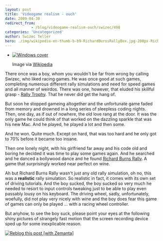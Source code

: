 ```yaml
---
layout: post
title: 'Videogame realism - ouch'
date: 2009-04-30
redirect_from: 
            - /blog/videogame-realism-ouch/swizec/498
categories: 'Uncategorized'
author: Swizec Teller
hero: ./img/wikipedia-en-thumb-b-b9-RichardBurnsRallyBox.jpg-200px-RichardBurnsRallyBox.jpg
---
```

- [![Windows cover](./img/wikipedia-en-thumb-b-b9-RichardBurnsRallyBox.jpg-200px-RichardBurnsRallyBox.jpg "Windows cover")](http://en.wikipedia.org/wiki/Image:RichardBurnsRallyBox.jpg)

  Image via [Wikipedia](http://en.wikipedia.org/wiki/Image:RichardBurnsRallyBox.jpg)

There once was a boy, whom you wouldn't be far from wrong by calling Swizec, who liked racing games. He was once good at such games, completing numerous different rally simulations and need for speed games and all manner of weirdos. There was one, however, that eluded his skillful grasp - [Rally Trophy](http://en.wikipedia.org/wiki/Rally_Trophy "Rally Trophy"). That he never did get the hang of.



But soon he stopped gameing altogether and the unfortunate game faded from memory and drowned in a long series of sleepless coding nights. Then, one day, as if out of nowhere, the old love rang at the door. It was the only game he could think of that worked on the dazzling sparkle that was his new Mac. And he played, he played a lot and then some.



And he won. Quite much. Except on hard, that was too hard and he only got to 70% before it became too insane.



Then one lonely night, with his girlfriend far away and his code old and boring he decided it was time to play some games again. And he searched and he danced a bollywood dance and he found [Richard Burns Rally](http://en.wikipedia.org/wiki/Richard_Burns_Rally "Richard Burns Rally"). A game that surprisingly worked near perfect on wine.



Ah but Richard Burns Rally wasn't just any old rally simulation, oh no, this was a **realistic** rally simulation. So realistic in fact, it comes with its own set of driving tutorials. And the boy sucked, the boy sucked so very much he needed to resort to input controls tweaking just to be able to play even passably lousy on his keyboard. The driving wheel, sadly, unfortunately, woefully, did not play very nicely with wine and the boy does fear this game of games can only be played ... with a racing wheel controller.



But anyhow, to see the boy suck, please point your eyes at the following shiny pictures of strangely fast motion that the screen recording device sped up for some inexplicable reason.





[![Reblog this post \[with Zemanta\]](http://img.zemanta.com/reblog_e.png?x-id=4891a14b-f14f-4475-90b0-6eedb8f0c524)](http://reblog.zemanta.com/zemified/4891a14b-f14f-4475-90b0-6eedb8f0c524/ "Reblog this post \[with Zemanta]")